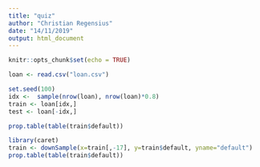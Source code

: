 ```yaml
---
title: "quiz"
author: "Christian Regensius"
date: "14/11/2019"
output: html_document
---
```


```r
knitr::opts_chunk$set(echo = TRUE)
```

```r
loan <- read.csv("loan.csv")
```


```r
set.seed(100)
idx <-  sample(nrow(loan), nrow(loan)*0.8)
train <- loan[idx,]
test <- loan[-idx,]
```


```r
prop.table(table(train$default))
```


```r
library(caret)
train <- downSample(x=train[,-17], y=train$default, yname="default")
prop.table(table(train$default))
```

